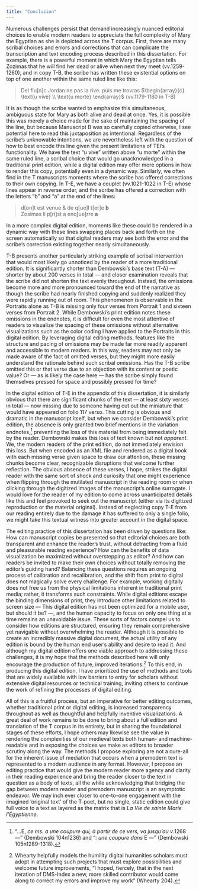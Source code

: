 ```yaml
---
title: "Conclusion"
---
```


Numerous challenges persist that demand increasingly nuanced editorial choices to enable modern readers to appreciate the full complexity of Mary the Egyptian as she is depicted across the T corpus. First, there are many scribal choices and errors and corrections that can complicate the transcription and text encoding process described in this dissertation. For example, there is a powerful moment in which Mary the Egyptian tells Zozimas that he will find her dead or alive when next they meet (vv.1259-1260), and in copy T-B, the scribe has written these existential options on top of one another within the same ruled line like this:  


> Del flu[n]c Jordan ne pas la rive. puis me trovras $\begin{array}{c} \text{u vive} \\ \text{u morte} \end{array}$ (vv.1179-1180 in T-B)

It is as though the scribe wanted to emphasize this simultaneous, ambiguous state for Mary as both alive and dead at once. Yes, it is possible this was merely a choice made for the sake of maintaining the spacing of the line, but because Manuscript B was so carefully copied otherwise, I see potential here to read this juxtaposition as intentional. Regardless of the scribe’s unknowable intentions, we are nevertheless left with the question of how to best encode this line given the present limitations of TEI’s functionality. We have the text “u vive” written above “u morte” within the same ruled line, a scribal choice that would go unacknowledged in a traditional print edition, while a digital edition may offer more options in how to render this copy, potentially even in a dynamic way. Similarly, we often find in the T manuscripts moments where the scribe has offered corrections to their own copying. In T-E, we have a couplet (vv.1021-1022 in T-E) whose lines appear in reverse order, and the scribe has offered a correction with the letters “b” and “a” at the end of the lines:  

> d[on]t est venue & de q[ue]l t[er]e **b**\
> Zosimas li p[ri]st a enq[ue]rre **a**\

In a more complex digital edition, moments like these could be rendered in a dynamic way with these lines swapping places back and forth on the screen automatically so that digital readers may see both the error and the scribe’s correction existing together nearly simultaneously.  

T-B presents another particularly striking example of scribal intervention that would most likely go unnoticed by the reader of a more traditional edition. It is significantly shorter than Dembowski’s base text (T-A) — shorter by about 200 verses in total — and closer examination reveals that the scribe did not shorten the text evenly throughout. Instead, the omissions become more and more pronounced toward the end of the narrative as though the scribe had nearly finished copying and suddenly realized they were rapidly running out of room. This phenomenon is observable in the Portraits alone as T-B is missing only four verses from Portrait 1 and sixteen verses from Portrait 2. While Dembowski’s print edition notes these omissions in the endnotes, it is difficult for even the most attentive of readers to visualize the spacing of these omissions without alternative visualizations such as the color coding I have applied to the Portraits in this digital edition. By leveraging digital editing methods, features like the structure and pacing of omissions may be made far more readily apparent and accessible to modern readers. In this way, readers may not only be made aware of the fact of omitted verses, but they might more easily understand the rationale behind such scribal omissions. Has the T-B scribe omitted this or that verse due to an objection with its content or poetic value? Or — as is likely the case here — has the scribe simply found themselves pressed for space and possibly pressed for time?  

In the digital edition of T-E in the appendix of this dissertation, it is similarly obvious that there are significant chunks of the text — at least sixty verses in total — now missing due to someone having cut out the miniature that would have appeared on folio 117 verso. This cutting is obvious and dramatic in the manuscript itself, but when we consider Dembowski’s print edition, the absence is only granted two brief mentions in the variation endnotes,^[“…E, *ce ms. a une coupure qui, à partir de ce vers, va jusqu’au v.*1268 —” (Dembowski 104n1236) and “: *une coupure dans* E —” (Dembowski 105n1289-1318).] preventing the loss of this material from being immediately felt by the reader. Dembowski makes this loss of text known but not *apparent*. We, the modern readers of the print edition, do not immediately envision this loss. But when encoded as an XML file and rendered as a digital book with each missing verse given space to draw our attention, these missing chunks become clear, recognizable disruptions that welcome further reflection. The obvious absence of these verses, I hope, strikes the digital reader with the same sort of shock and curiosity that one might experience when flipping through the mutilated manuscript in the reading room or when clicking through the digitized images of the manuscript’s online surrogate. I would love for the reader of my edition to come across unanticipated details like this and feel provoked to seek out the manuscript (either via its digitized reproduction or the material original). Instead of neglecting copy T-E from our reading entirely due to the damage it has suffered to only a single folio, we might take this textual witness into greater account in the digital space.  

The editing practice of this dissertation has been driven by questions like: How can manuscript copies be presented so that editorial choices are both transparent and enhance the reader’s trust, without detracting from a fluid and pleasurable reading experience? How can the benefits of data visualization be maximized without overstepping as editor? And how can readers be invited to make their own choices without totally removing the editor’s guiding hand? Balancing these questions requires an ongoing process of calibration and recalibration, and the shift from print to digital does not magically solve every challenge. For example, working digitally does not free us from the physical limitations inherent in traditional print media; rather, it transforms such constraints. While digital editions escape the binding dimensions of print, they introduce other limitations related to screen size — This digital edition has not been optimized for a mobile user, but should it be? —, and the human capacity to focus on only one thing at a time remains an unavoidable issue. These sorts of factors compel us to consider how editions are structured, ensuring they remain comprehensive yet navigable without overwhelming the reader. Although it is possible to create an incredibly massive digital document, the actual utility of any edition is bound by the human end user's ability and desire to read it. And although my digital edition offers one viable approach to addressing these challenges, it is my hope that the methods described here will only encourage the production of future, improved iterations.^[Whearty helpfully models the humility digital humanities scholars must adopt in attempting such projects that must explore possibilities and welcome future improvements, “I hoped, fiercely, that in the next iteration of DMS-Index a new, more skilled contributor would come along to correct my errors and improve my work” (Whearty 204).] To this end, in producing this digital edition, I have prioritized the use of methods and tools that are widely available with low barriers to entry for scholars without extensive digital resources or technical training, inviting others to continue the work of refining the processes of digital editing.  

All of this is a fruitful process, but an imperative for better editing outcomes, whether traditional print or digital editing, is increased transparency throughout as well as thoughtful and helpfully inventive visualizations. A great deal of work remains to be done to bring about a full edition and translation of the T corpus in its entirety, but in sharing the foundational stages of these efforts, I hope others may likewise see the value in rendering the complexities of our medieval texts both human- and machine-readable and in exposing the choices we make as editors to broader scrutiny along the way. The methods I propose exploring are not a cure-all for the inherent issue of mediation that occurs when a premodern text is represented to a modern audience in any format. However, I propose an editing practice that would give the modern reader more agency and clarity in their reading experience and bring the reader closer to the text in question as a body of texts, all the while acknowledging that bridging the gap between modern reader and premodern manuscript is an asymptotic endeavor. We may inch ever closer to one-to-one engagement with the imagined ‘original text’ of the T-poet, but no single, static edition could give full voice to a text as layered as the matrix that is *La Vie de sainte Marie l’Égyptienne*.  


